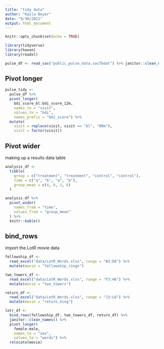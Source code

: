 ```yaml
---
title: "tidy data"
author: "Kaila Boyer"
date: "9/30/2021"
output: html_document
---
```


```r
knitr::opts_chunk$set(echo = TRUE)
```

```r
library(tidyverse)
library(haven)
library(readxl)
```

```r
pulse_df <- read_sas("public_pulse_data.sas7bdat") %>% janitor::clean_names()
```

## Pivot longer
```r
pulse_tidy <- 
  pulse_df %>% 
  pivot_longer(
    bdi_score_bl:bdi_score_12m, 
    names_to = "visit", 
    values_to = "bdi", 
    names_prefix = "bdi_score") %>% 
  mutate( 
    visit = replace(visit, visit == "bl", "00m"), 
    visit = factor(visit))
```

## Pivot wider
making up a results data table

```r
analysis_df <- 
  tibble(
    group = c("treatment", "treatment", "control", "control"), 
    time = c("a", "b", "a", "b"), 
    group_mean = c(4, 8, 3, 6)
  )

analysis_df %>% 
  pivot_wider(
    names_from = "time", 
    values_from = "group_mean"
  ) %>% 
  knitr::kable()
```

## bind_rows 
import the LotR movie data 

```r
fellowship_df <- 
  read_excel("data/LotR_Words.xlsx", range = "B3:D6") %>% 
  mutate(movie = "fellowship_rings")

two_towers_df <- 
  read_excel("data/LotR_Words.xlsx", range = "F3:H6") %>% 
  mutate(movie = "two_towers")

return_df <- 
  read_excel("data/LotR_Words.xlsx", range = "J3:L6") %>% 
  mutate(movie = "return_king")

lotr_df <- 
  bind_rows(fellowship_df, two_towers_df, return_df) %>% 
  janitor::clean_names() %>% 
  pivot_longer( 
    female:male, 
    names_to = "sex", 
    values_to = "words") %>% 
  relocate(movie)
```


